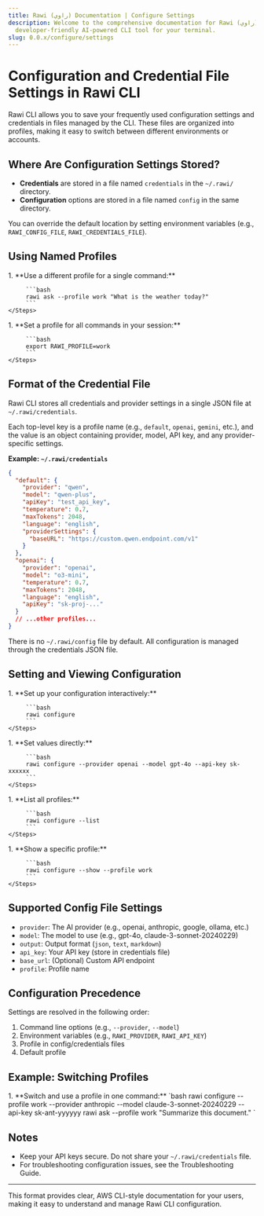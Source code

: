 ```yaml
---
title: Rawi (راوي) Documentation | Configure Settings
description: Welcome to the comprehensive documentation for Rawi (راوي), a
  developer-friendly AI-powered CLI tool for your terminal.
slug: 0.0.x/configure/settings
---
```



<Clarity />

# Configuration and Credential File Settings in Rawi CLI

Rawi CLI allows you to save your frequently used configuration settings and credentials in files managed by the CLI. These files are organized into profiles, making it easy to switch between different environments or accounts.

## Where Are Configuration Settings Stored?

* **Credentials** are stored in a file named `credentials` in the `~/.rawi/` directory.
* **Configuration** options are stored in a file named `config` in the same directory.

You can override the default location by setting environment variables (e.g., `RAWI_CONFIG_FILE`, `RAWI_CREDENTIALS_FILE`).

## Using Named Profiles

<Tabs>
  <TabItem label="Command Line Option" icon="terminal">
    <Steps>
      1. **Use a different profile for a single command:**

         ```bash
         rawi ask --profile work "What is the weather today?"
         ```
    </Steps>
  </TabItem>

  <TabItem label="Environment Variable" icon="key">
    <Steps>
      1. **Set a profile for all commands in your session:**

         ```bash
         export RAWI_PROFILE=work
         ```
    </Steps>
  </TabItem>
</Tabs>

## Format of the Credential File

Rawi CLI stores all credentials and provider settings in a single JSON file at `~/.rawi/credentials`.

Each top-level key is a profile name (e.g., `default`, `openai`, `gemini`, etc.), and the value is an object containing provider, model, API key, and any provider-specific settings.

**Example: `~/.rawi/credentials`**

```json
{
  "default": {
    "provider": "qwen",
    "model": "qwen-plus",
    "apiKey": "test_api_key",
    "temperature": 0.7,
    "maxTokens": 2048,
    "language": "english",
    "providerSettings": {
      "baseURL": "https://custom.qwen.endpoint.com/v1"
    }
  },
  "openai": {
    "provider": "openai",
    "model": "o3-mini",
    "temperature": 0.7,
    "maxTokens": 2048,
    "language": "english",
    "apiKey": "sk-proj-..."
  }
  // ...other profiles...
}
```

There is no `~/.rawi/config` file by default. All configuration is managed through the credentials JSON file.

## Setting and Viewing Configuration

<Tabs>
  <TabItem label="Interactive" icon="terminal">
    <Steps>
      1. **Set up your configuration interactively:**

         ```bash
         rawi configure
         ```
    </Steps>
  </TabItem>

  <TabItem label="Direct CLI" icon="gear">
    <Steps>
      1. **Set values directly:**

         ```bash
         rawi configure --provider openai --model gpt-4o --api-key sk-xxxxxx
         ```
    </Steps>
  </TabItem>

  <TabItem label="List Profiles" icon="list">
    <Steps>
      1. **List all profiles:**

         ```bash
         rawi configure --list
         ```
    </Steps>
  </TabItem>

  <TabItem label="Show Profile" icon="person">
    <Steps>
      1. **Show a specific profile:**

         ```bash
         rawi configure --show --profile work
         ```
    </Steps>
  </TabItem>
</Tabs>

## Supported Config File Settings

* `provider`: The AI provider (e.g., openai, anthropic, google, ollama, etc.)
* `model`: The model to use (e.g., gpt-4o, claude-3-sonnet-20240229)
* `output`: Output format (`json`, `text`, `markdown`)
* `api_key`: Your API key (store in credentials file)
* `base_url`: (Optional) Custom API endpoint
* `profile`: Profile name

## Configuration Precedence

Settings are resolved in the following order:

1. Command line options (e.g., `--provider`, `--model`)
2. Environment variables (e.g., `RAWI_PROVIDER`, `RAWI_API_KEY`)
3. Profile in config/credentials files
4. Default profile

## Example: Switching Profiles

<Steps>
  1. **Switch and use a profile in one command:** `bash rawi configure   --profile work --provider anthropic --model claude-3-sonnet-20240229 --api-key
       sk-ant-yyyyyy rawi ask --profile work "Summarize this document." `
</Steps>

## Notes

* Keep your API keys secure. Do not share your `~/.rawi/credentials` file.
* For troubleshooting configuration issues, see the Troubleshooting Guide.

***

This format provides clear, AWS CLI-style documentation for your users, making it easy to understand and manage Rawi CLI configuration.
